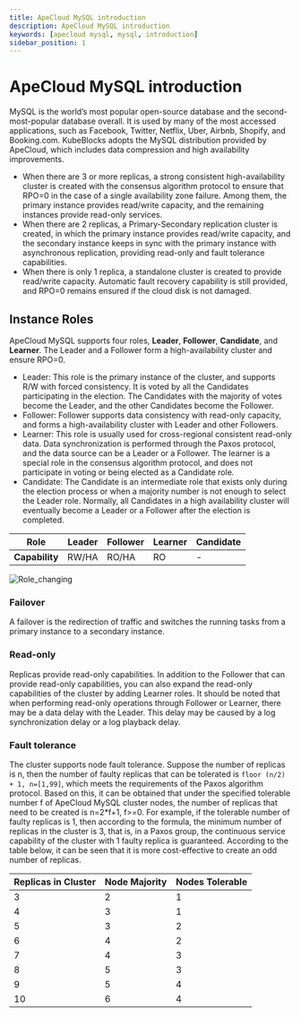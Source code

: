 ```yaml
---
title: ApeCloud MySQL introduction
description: ApeCloud MySQL introduction
keywords: [apecloud mysql, mysql, introduction]
sidebar_position: 1
---
```


# ApeCloud MySQL introduction

MySQL is the world’s most popular open-source database and the second-most-popular database overall. It is used by many of the most accessed applications, such as Facebook, Twitter, Netflix, Uber, Airbnb, Shopify, and Booking.com. 
KubeBlocks adopts the MySQL distribution provided by ApeCloud, which includes data compression and high availability improvements.

- When there are 3 or more replicas,  a strong consistent high-availability cluster is created with the consensus algorithm protocol to ensure that RPO=0 in the case of a single availability zone failure. Among them, the primary instance provides read/write capacity, and the remaining instances provide read-only services.
- When there are 2 replicas, a Primary-Secondary replication cluster is created, in which the primary instance provides read/write capacity, and the secondary instance keeps in sync with the primary instance with asynchronous replication, providing read-only and fault tolerance capabilities.
- When there is only 1 replica, a standalone cluster is created to provide read/write capacity. Automatic fault recovery capability is still provided, and RPO=0 remains ensured if the cloud disk is not damaged.

## Instance Roles

ApeCloud MySQL supports four roles, **Leader**, **Follower**, **Candidate**, and **Learner**. The Leader and a Follower form a high-availability cluster and ensure RPO=0.

- Leader: This role is the primary instance of the cluster, and supports R/W with forced consistency. It is voted by all the Candidates participating in the election. The Candidates with the majority of votes become the Leader, and the other Candidates become the Follower.
- Follower: Follower supports data consistency with read-only capacity, and forms a high-availability cluster with Leader and other Followers.
- Learner: This role is usually used for cross-regional consistent read-only data. Data synchronization is performed through the Paxos protocol, and the data source can be a Leader or a Follower. The learner is a special role in the consensus algorithm protocol, and does not participate in voting or being elected as a Candidate role.
- Candidate: The Candidate is an intermediate role that exists only during the election process or when a majority number is not enough to select the Leader role.  Normally, all Candidates in a high availability cluster will eventually become a Leader or a Follower after the election is completed.

| Role |  Leader |Follower | Learner | Candidate |
| ---- |----| ----|----|----|
| **Capability**|RW/HA|RO/HA|RO|-|

![Role_changing](/img/docs/apecloud-mysql-intro-role-changing.jpg)

### Failover

A failover is the redirection of traffic and switches the running tasks from a primary instance to a secondary instance.

### Read-only

Replicas provide read-only capabilities. In addition to the Follower that can provide read-only capabilities, you can also expand the read-only capabilities of the cluster by adding Learner roles. It should be noted that when performing read-only operations through Follower or Learner, there may be a data delay with the Leader. This delay may be caused by a log synchronization delay or a log playback delay.

### Fault tolerance

The cluster supports node fault tolerance. Suppose the number of replicas is n, then the number of faulty replicas that can be tolerated is `floor (n/2) + 1, n=[1,99]`, which meets the requirements of the Paxos algorithm protocol. Based on this, it can be obtained that under the specified tolerable number f of ApeCloud MySQL cluster nodes, the number of replicas that need to be created is n=2*f+1, f>=0. For example, if the tolerable number of faulty replicas is 1, then according to the formula, the minimum number of replicas in the cluster is 3, that is, in a Paxos group, the continuous service capability of the cluster with 1 faulty replica is guaranteed. According to the table below, it can be seen that it is more cost-effective to create an odd number of replicas.

 Replicas in Cluster | Node Majority | Nodes Tolerable |
  ---- |----| ----|
  3 | 2 | 1 |
  4 | 3 | 1 |
  5 | 3 | 2 |
  6 | 4 | 2 |
  7 | 4 | 3 |
  8 | 5 | 3 |
  9 | 5 | 4 |
  10 | 6 | 4 |
